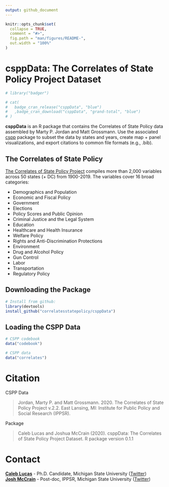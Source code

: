 ```yaml
---
output: github_document
---
```


<!-- README.md is generated from README.Rmd. Please edit that file -->

```r
knitr::opts_chunk$set(
  collapse = TRUE,
  comment = "#>",
  fig.path = "man/figures/README-",
  out.width = "100%"
)
```

# csppData: The Correlates of State Policy Project Dataset

```r
# library("badger")
```

<!-- badges: start -->
```r
# cat(
# 	badge_cran_release("csppData", "blue")
# 	,badge_cran_download("csppData", "grand-total", "blue")
# )
```
<!-- badges: end -->

**csppData** is an R package that contains the Correlates of State Policy data assembled by Marty P. Jordan and Matt Grossmann. Use the associated [cspp](https://github.com/correlatesstatepolicy/cspp) package to subset the data by states and years, create map + panel visualizations, and export citations to common file formats (e.g., .bib).

## The Correlates of State Policy

[The Correlates of State Policy Project](http://ippsr.msu.edu/public-policy/correlates-state-policy) compiles more than 2,000 variables across 50 states (+ DC) from 1900-2019. The variables cover 16 broad categories:

* Demographics and Population
* Economic and Fiscal Policy
* Government
* Elections
* Policy Scores and Public Opinion
* Criminal Justice and the Legal System
* Education
* Healthcare and Health Insurance
* Welfare Policy
* Rights and Anti-Discrimination Protections
* Environment
* Drug and Alcohol Policy
* Gun Control
* Labor
* Transportation
* Regulatory Policy


## Downloading the Package

```r
# Install from github:
library(devtools)
install_github("correlatesstatepolicy/csppData")

```

## Loading the CSPP Data

```r
# CSPP codebook
data("codebook")

# CSPP data
data("correlates")

```

# Citation

CSPP Data

> Jordan, Marty P. and Matt Grossmann. 2020. The Correlates of State Policy Project v.2.2.
East Lansing, MI: Institute for Public Policy and Social Research (IPPSR).

Package

> Caleb Lucas and Joshua McCrain (2020). csppData: The Correlates of State Policy Project Dataset.
R package version 0.1.1

# Contact

[**Caleb Lucas**](https://caleblucas.com/) - Ph.D. Candidate, Michigan State University ([Twitter](https://twitter.com/caleblucas)) <br />
[**Josh McCrain**](http://joshuamccrain.com) - Post-doc, IPPSR, Michigan State University ([Twitter](https://twitter.com/joshmccrain))

